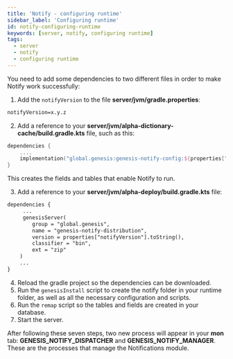 ```yaml
---
title: 'Notify - configuring runtime'
sidebar_label: 'Configuring runtime'
id: notify-configuring-runtime
keywords: [server, notify, configuring runtime]
tags:
  - server
  - notify
  - configuring runtime
---
```


You need to add some dependencies to two different files in order to make Notify work successfully:

1. Add the `notifyVersion` to the file **server/jvm/gradle.properties**:

```xml
notifyVersion=x.y.z
```

2. Add a reference to your **server/jvm/alpha-dictionary-cache/build.gradle.kts** file, such as this:

```kotlin
dependencies {
    ....
    implementation("global.genesis:genesis-notify-config:${properties["notifyVersion"]}")
}
```
This creates the fields and tables that enable Notify to run.

3. Add a reference to your **server/jvm/alpha-deploy/build.gradle.kts** file:

```xml
dependencies {
     ...
     genesisServer(
        group = "global.genesis",
        name = "genesis-notify-distribution",
        version = properties["notifyVersion"].toString(),
        classifier = "bin",
        ext = "zip"
    )   
    ...
}
```

4. Reload the gradle project so the dependencies can be downloaded.
5. Run the `genesisInstall` script to create the notify folder in your runtime folder, as well as all the necessary configuration and scripts.
6. Run the `remap` script so the tables and fields are created in your database.
7. Start the server.

After following these seven steps, two new process will appear in your **mon** tab: **GENESIS_NOTIFY_DISPATCHER** and **GENESIS_NOTIFY_MANAGER**. These are the processes that manage the Notifications module.
